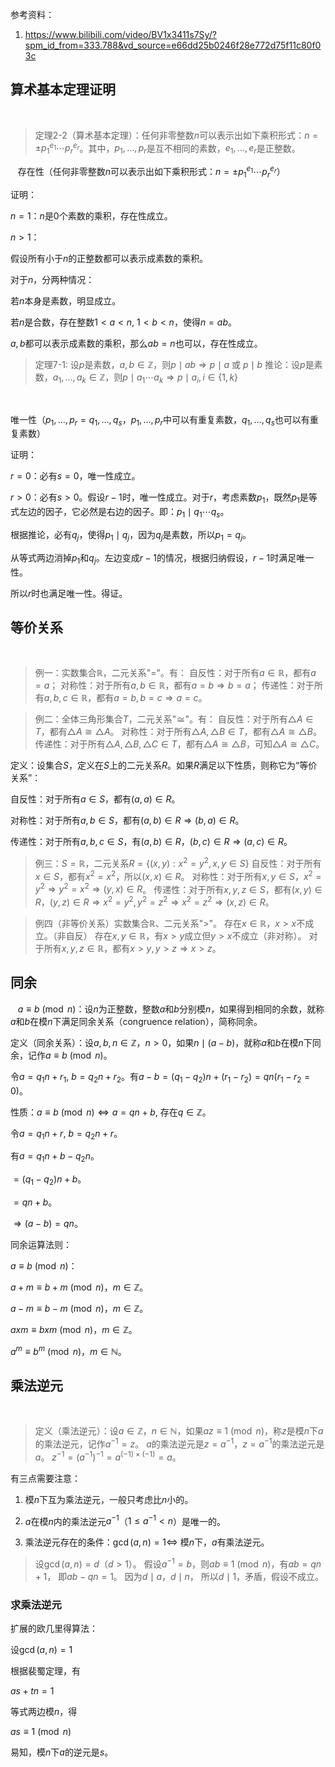 
<WordCount>

参考资料：
1. https://www.bilibili.com/video/BV1x3411s7Sy/?spm_id_from=333.788&vd_source=e66dd25b0246f28e772d75f11c80f03c

## 算术基本定理证明

&nbsp;&nbsp;
> 定理2-2（算术基本定理）：任何非零整数$n$可以表示出如下乘积形式：$n=\pm p_1^{e_1} \cdots p_r^{e_r}$。其中，$p_1, \ldots, p_r$是互不相同的素数，$e_1, \ldots, e_r$是正整数。

&nbsp;&nbsp;
存在性（任何非零整数$n$可以表示出如下乘积形式：$n=\pm p_1^{e_1} \cdots p_r^{e_r}$）

证明：

$n=1$：$n$是0个素数的乘积，存在性成立。

$n>1$：

假设所有小于$n$的正整数都可以表示成素数的乘积。

对于$n$，分两种情况：

若$n$本身是素数，明显成立。

若$n$是合数，存在整数$1 < a < n$, $1 < b < n$，使得$n = ab$。

$a, b$都可以表示成素数的乘积，那么$ab = n$也可以，存在性成立。

> 定理7-1: 设$p$是素数，$a, b \in \mathbb{Z}$，则$p \mid ab \Rightarrow p \mid a$ 或 $p \mid b$
> 推论：设$p$是素数，$a_1, \ldots, a_k \in \mathbb{Z}$，则$p \mid a_1 \cdots a_k \Rightarrow p \mid a_i, i \in \{1, k\}$

&nbsp;&nbsp;

唯一性（$p_1, \ldots, p_r = q_1, \ldots, q_s$，$p_1, \ldots, p_r$中可以有重复素数，$q_1, \ldots, q_s$也可以有重复素数）

证明：

$r=0$：必有$s=0$，唯一性成立。

$r > 0$：必有$s > 0$。假设$r-1$时，唯一性成立。对于$r$，考虑素数$p_1$，既然$p_1$是等式左边的因子，它必然是右边的因子。即：$p_1 \mid q_1 \cdots q_s$。

根据推论，必有$q_j$，使得$p_1 \mid q_j$，因为$q_j$是素数，所以$p_1 = q_j$。

从等式两边消掉$p_1$和$q_j$。左边变成$r-1$的情况，根据归纳假设，$r-1$时满足唯一性。

所以$r$时也满足唯一性。得证。

## 等价关系

&nbsp;&nbsp;
> 例一：实数集合$\mathbb{R}$，二元关系"="。有：
> 自反性：对于所有$a \in \mathbb{R}$，都有$a = a$；
> 对称性：对于所有$a, b \in \mathbb{R}$，都有$a = b \Rightarrow b = a$；
> 传递性：对于所有$a, b, c \in \mathbb{R}$，都有$a = b, b = c \Rightarrow a = c$。

> 例二：全体三角形集合$T$，二元关系"$\cong$"。有：
> 自反性：对于所有$\triangle A \in T$，都有$\triangle A \cong \triangle A$。
> 对称性：对于所有$\triangle A, \triangle B \in T$，都有$\triangle A \cong \triangle B$。
> 传递性：对于所有$\triangle A, \triangle B, \triangle C \in T$，都有$\triangle A \cong \triangle B$，可知$\triangle A \cong \triangle C$。

定义：设集合$S$，定义在$S$上的二元关系$R$。如果$R$满足以下性质，则称它为“等价关系”：

自反性：对于所有$a \in S$，都有$(a, a) \in R$。

对称性：对于所有$a, b \in S$，都有$(a, b) \in R \Rightarrow (b, a) \in R$。

传递性：对于所有$a, b, c \in S$，有$(a, b) \in R$，$(b, c) \in R \Rightarrow (a, c) \in R$。

> 例三：$S = \mathbb{R}$，二元关系$R = \{(x, y) : x^2 = y^2, x, y \in S\}$
> 自反性：对于所有$x \in S$，都有$x^2 = x^2$，所以$(x, x) \in R$。
> 对称性：对于所有$x, y \in S$，$x^2 = y^2 \Rightarrow y^2 = x^2 \Rightarrow (y, x) \in R$。
> 传递性：对于所有$x, y, z \in S$，都有$(x, y) \in R$，$(y, z) \in R \Rightarrow x^2 = y^2, y^2 = z^2 \Rightarrow x^2 = z^2 \Rightarrow (x, z) \in R$。

> 例四（非等价关系）实数集合$\mathbb{R}$、二元关系"$>$"。
> 存在$x \in \mathbb{R}$，$x > x$不成立。（非自反）
> 存在$x, y \in \mathbb{R}$，有$x > y$成立但$y > x$不成立（非对称）。
> 对于所有$x, y, z \in \mathbb{R}$，都有$x > y, y > z \Rightarrow x > z$。

## 同余

&nbsp;&nbsp;
$a \equiv b \pmod{n}$：设$n$为正整数，整数$a$和$b$分别模$n$，如果得到相同的余数，就称$a$和$b$在模$n$下满足同余关系（congruence relation），简称同余。

定义（同余关系）：设$a, b, n \in \mathbb{Z}$，$n > 0$，如果$n \mid (a - b)$，就称$a$和$b$在模$n$下同余，记作$a \equiv b \pmod{n}$。

令$a = q_1 n + r_1$, $b = q_2 n + r_2$。有$a - b = (q_1 - q_2) n + (r_1 - r_2) = q n (r_1 - r_2 = 0)$。

性质：$a \equiv b \pmod{n} \Leftrightarrow a = q n + b$, 存在$q \in \mathbb{Z}$。

令$a = q_1 n + r$, $b = q_2 n + r$。

有$a = q_1 n + b - q_2 n$。

$= (q_1 - q_2) n + b$。

$= q n + b$。

$\Rightarrow (a - b) = q n$。

同余运算法则：

$a \equiv b \pmod{n}$：

$a + m \equiv b + m \pmod{n}$，$m \in \mathbb{Z}$。

$a - m \equiv b - m \pmod{n}$，$m \in \mathbb{Z}$。

$ax m \equiv b x m \pmod{n}$，$m \in \mathbb{Z}$。

$a^m \equiv b^m \pmod{n}$，$m \in \mathbb{N}$。

## 乘法逆元

&nbsp;&nbsp;
> 定义（乘法逆元）：设$a \in \mathbb{Z}$，$n \in \mathbb{N}$，如果$az \equiv 1 \pmod{n}$，称$z$是模$n$下$a$的乘法逆元，记作$a^{-1} = z$。
> $a$的乘法逆元是$z = a^{-1}$，$z = a^{-1}$的乘法逆元是$a$。
> $z^{-1} = (a^{-1})^{-1} = a^{(-1) \times (-1)} = a$。

有三点需要注意：

1. 模$n$下互为乘法逆元，一般只考虑比$n$小的。

2. $a$在模$n$内的乘法逆元$a^{-1}$（$1 \leq a^{-1} < n$）是唯一的。

3. 乘法逆元存在的条件：$\gcd(a, n) = 1 \Leftrightarrow$ 模$n$下，$a$有乘法逆元。

> 设$\gcd(a, n) = d$（$d > 1$）。
> 假设$a^{-1} = b$，则$ab \equiv 1 \pmod{n}$，有$ab = qn + 1$，
> 即$ab - qn = 1$。
> 因为$d \mid a$，$d \mid n$，
> 所以$d \mid 1$，矛盾，假设不成立。

### 求乘法逆元

扩展的欧几里得算法：

设$\gcd(a, n) = 1$

根据裴蜀定理，有

$as + tn = 1$

等式两边模$n$，得

$as \equiv 1 \pmod{n}$

易知，模$n$下$a$的逆元是$s$。

</WordCount>